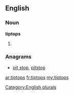 ==English==

===Noun===
'''tiptops'''

# {{plural of|[[tiptop]]}}

===Anagrams===
* [[pit stop#English|pit stop]], [[pitstop#English|pitstop]]

[[Category:English plurals]]

[[ar:tiptops]]
[[fr:tiptops]]
[[my:tiptops]]
